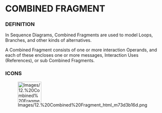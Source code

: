             
= COMBINED FRAGMENT =
 
=== DEFINITION ===
 
In Sequence Diagrams, Combined Fragments are used to model Loops, Branches, and other kinds of alternatives.

 
A Combined Fragment consists of one or more interaction Operands, and each of these encloses one or more messages, Interaction Uses (References), or sub Combined Fragments.

 
=== ICONS ===
 
[[Image:Images/12.%20Combined%20Fragment_html_m73d3b16d.png|75x66px]]

   
